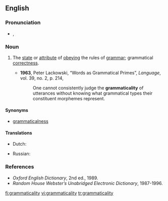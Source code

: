 ==English==

===Pronunciation===
* {{a|UK}} {{IPA|/ˈgɹə.mæt.ɪˌkæl.ɪ.ti/}}, {{SAMPA|/"gr@.m{t.I%k{l.I.ti/}}

===Noun===
{{en-noun|-}}

# {{context|of language}} The [[state]] or [[attribute]] of [[obey]]ing the rules of [[grammar]]; grammatical [[correctness]].
#* '''1963''', Peter Lackowski, “Words as Grammatical Primes”, ''Language'', vol. 39, no. 2, p. 214,
#*: One cannot consistently judge the '''grammaticality''' of utterances without knowing what grammatical types their constituent morphemes represent.

====Synonyms====
*[[grammaticalness]]

====Translations====
{{trans-top|state of obeying the rules of grammar}}
* Dutch: {{t|nl|grammaticaliteit}}
{{trans-mid}}
* Russian: {{t|ru|грамматичность|tr=grammat’íčnost’}}
{{trans-bottom}}

===References===
*''Oxford English Dictionary'', 2nd ed., 1989.
*''Random House Webster’s Unabridged Electronic Dictionary'', 1987-1996.

[[fi:grammaticality]]
[[vi:grammaticality]]
[[tr:grammaticality]]